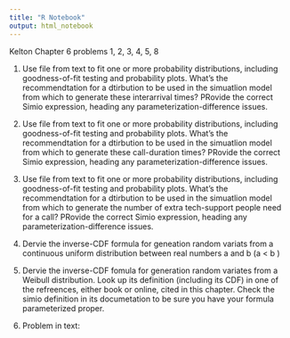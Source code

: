 ```yaml
---
title: "R Notebook"
output: html_notebook
---
```


Kelton Chapter 6 problems 1, 2, 3, 4, 5, 8

1. Use file from text to fit one or more probability distributions, including goodness-of-fit testing and probability plots. What's the recommendtation for a dtirbution to be used in the simuatlion model from which to generate these interarrival times? PRovide the correct Simio expression, heading any parameterization-difference issues.

2. Use file from text to fit one or more probability distributions, including goodness-of-fit testing and probability plots. What's the recommendtation for a dtirbution to be used in the simuatlion model from which to generate these call-duration times? PRovide the correct Simio expression, heading any parameterization-difference issues.

3. Use file from text to fit one or more probability distributions, including goodness-of-fit testing and probability plots. What's the recommendtation for a dtirbution to be used in the simuatlion model from which to generate the number of extra tech-support people need for a call? PRovide the correct Simio expression, heading any parameterization-difference issues.

4. Dervie the inverse-CDF formula for geneation random variats from a continuous uniform distribution between real numbers a and b (a < b )

5. Dervie the inverse-CDF fomula for generation random variates from a Weibull distribution. Look up its definition (including its CDF) in one of the refreences, either book or online, cited in this chapter. Check the simio definition in its documetation to be sure you have your formula parameterized proper. 

8. Problem in text:

